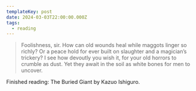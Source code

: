 ```yaml
---
templateKey: post
date: 2024-03-03T22:00:00.000Z
tags:
  - reading
---
```

> Foolishness, sir. How can old wounds heal while maggots linger so richly? Or a peace hold for ever built on slaughter and a magician’s trickery? I see how devoutly you wish it, for your old horrors to crumble as dust. Yet they await in the soil as white bones for men to uncover.

Finished reading: The Buried Giant by Kazuo Ishiguro.